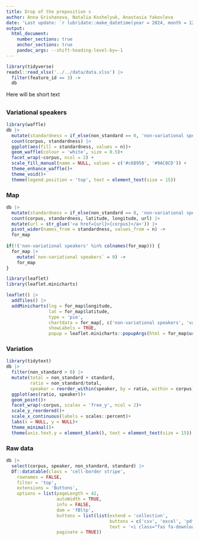 ```yaml
---
title: Drop of the preposition s
author: Anna Grishanova, Natalia Koshelyuk, Anastasia Yakovleva
date: 'Last update: `r lubridate::make_datetime(year = 2024, month = 12, day = 1)`'
output:
  html_document:
    number_sections: true
    anchor_sections: true
    pandoc_args: --shift-heading-level-by=-1
---
```


```r
library(tidyverse)
readxl::read_xlsx('../../data/data.xlsx') |> 
  filter(feature_id == 3) ->
  db
```

Here will be short text

##

::: {.panel-tabset}

### Variational speakers

```r
library(waffle)
db |> 
  mutate(standardness = if_else(non_standard == 0, 'non-variational speakers', 'variational speakers')) |> 
  count(corpus, standardness) |> 
  ggplot(aes(fill = standardness, values = n))+
  geom_waffle(colour = 'white', size = 0.5)+
  facet_wrap(~corpus, ncol = 2) +
  scale_fill_manual(name = NULL, values = c('#c68958', '#9AC0CD')) +
  theme_enhance_waffle()+
  theme_void()+
  theme(legend.position = 'top', text = element_text(size = 15))
```

### Map

```r
db |> 
  mutate(standardness = if_else(non_standard == 0, 'non-variational speakers', 'variational speakers')) |> 
  count(corpus, standardness, latitude, longitude, url) |> 
  mutate(url = str_glue('<a href={url}>{corpus}</a>')) |> 
  pivot_wider(names_from = standardness, values_from = n) ->
  for_map
  
if(!('non-variational speakers' %in% colnames(for_map))) {
  for_map |> 
    mutate(`non-variational speakers` = 0) ->
    for_map
}

library(leaflet)
library(leaflet.minicharts)

leaflet() |> 
  addTiles() |> 
  addMinicharts(lng = for_map$longitude, 
                lat = for_map$latitude,
                type = 'pie',
                chartdata = for_map[, c('non-variational speakers', 'variational speakers')],
                showLabels = TRUE,
                popup = leaflet.minicharts::popupArgs(html = for_map$url))
```

### Variation

```r
library(tidytext)
db |> 
  filter(non_standard > 0) |> 
  mutate(total = non_standard + standard,
         ratio = non_standard/total,
         speaker = reorder_within(speaker, by = ratio, within = corpus)) |> 
  ggplot(aes(ratio, speaker))+
  geom_point()+
  facet_wrap(~corpus, scales = 'free_y', ncol = 2)+
  scale_y_reordered()+
  scale_x_continuous(labels = scales::percent)+
  labs(x = NULL, y = NULL)+
  theme_minimal()+
  theme(axis.text.y = element_blank(), text = element_text(size = 15))
```

### Raw data

```r
db |> 
  select(corpus, speaker, non_standard, standard) |> 
  DT::datatable(class = 'cell-border stripe', 
    rownames = FALSE, 
    filter = 'top', 
    extensions = 'Buttons',
    options = list(pageLength = 42, 
                   autoWidth = TRUE, 
                   info = FALSE,
                   dom = 'fBltp',
                   buttons = list(list(extend = 'collection',
                                       buttons = c('csv', 'excel', 'pdf'),
                                       text = '<i class="fas fa-download"></i>')),
                   paginate = TRUE))
```
:::


